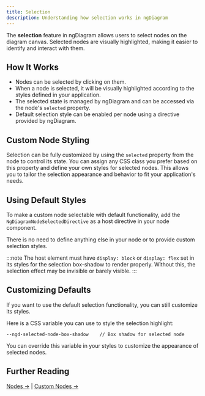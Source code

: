 ```yaml
---
title: Selection
description: Understanding how selection works in ngDiagram
---
```



The **selection** feature in ngDiagram allows users to select nodes on the diagram canvas.
Selected nodes are visually highlighted, making it easier to identify and interact with them.

## How It Works

- Nodes can be selected by clicking on them.
- When a node is selected, it will be visually highlighted according to the styles defined in your application.
- The selected state is managed by ngDiagram and can be accessed via the node's `selected` property.
- Default selection style can be enabled per node using a directive provided by ngDiagram.

## Custom Node Styling

Selection can be fully customized by using the `selected` property from the node to control its state.
You can assign any CSS class you prefer based on this property and define your own styles for selected nodes.
This allows you to tailor the selection appearance and behavior to fit your application's needs.

<CustomSelection />

<CodeSnippet relativePath="nodes/selection/custom/node/node.component.ts" />

<CodeSnippet relativePath="nodes/selection/custom/node/node.component.scss" />

## Using Default Styles

To make a custom node selectable with default functionality, add the `NgDiagramNodeSelectedDirective` as a host directive in your node component.

There is no need to define anything else in your node or to provide custom selection styles.

:::note
The host element must have `display: block` or `display: flex` set in its styles for the selection box-shadow to render properly. Without this, the selection effect may be invisible or barely visible.
:::

<DefaultSelection />

<CodeSnippet relativePath="nodes/selection/default/node/node.component.ts" />

## Customizing Defaults

If you want to use the default selection functionality, you can still customize its styles.

Here is a CSS variable you can use to style the selection highlight:

```
--ngd-selected-node-box-shadow    // Box shadow for selected node
```

You can override this variable in your styles to customize the appearance of selected nodes.

## Further Reading

[Nodes →](/docs/guides/nodes/nodes) | [Custom Nodes →](/docs/guides/nodes/custom-nodes)
